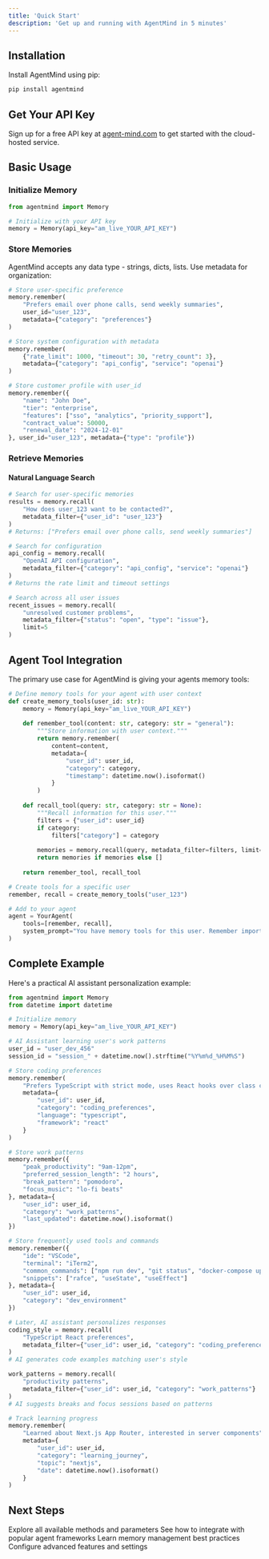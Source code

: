 ```yaml
---
title: 'Quick Start'
description: 'Get up and running with AgentMind in 5 minutes'
---
```


## Installation

Install AgentMind using pip:

```bash
pip install agentmind
```

## Get Your API Key

Sign up for a free API key at [agent-mind.com](https://agent-mind.com) to get started with the cloud-hosted service.

## Basic Usage

### Initialize Memory

```python
from agentmind import Memory

# Initialize with your API key
memory = Memory(api_key="am_live_YOUR_API_KEY")
```

### Store Memories

AgentMind accepts any data type - strings, dicts, lists. Use metadata for organization:

```python
# Store user-specific preference
memory.remember(
    "Prefers email over phone calls, send weekly summaries",
    user_id="user_123",
    metadata={"category": "preferences"}
)

# Store system configuration with metadata
memory.remember(
    {"rate_limit": 1000, "timeout": 30, "retry_count": 3},
    metadata={"category": "api_config", "service": "openai"}
)

# Store customer profile with user_id
memory.remember({
    "name": "John Doe",
    "tier": "enterprise", 
    "features": ["sso", "analytics", "priority_support"],
    "contract_value": 50000,
    "renewal_date": "2024-12-01"
}, user_id="user_123", metadata={"type": "profile"})
```

### Retrieve Memories

#### Natural Language Search

```python
# Search for user-specific memories
results = memory.recall(
    "How does user_123 want to be contacted?",
    metadata_filter={"user_id": "user_123"}
)
# Returns: ["Prefers email over phone calls, send weekly summaries"]

# Search for configuration
api_config = memory.recall(
    "OpenAI API configuration",
    metadata_filter={"category": "api_config", "service": "openai"}
)
# Returns the rate limit and timeout settings

# Search across all user issues
recent_issues = memory.recall(
    "unresolved customer problems",
    metadata_filter={"status": "open", "type": "issue"},
    limit=5
)
```

## Agent Tool Integration

The primary use case for AgentMind is giving your agents memory tools:

```python
# Define memory tools for your agent with user context
def create_memory_tools(user_id: str):
    memory = Memory(api_key="am_live_YOUR_API_KEY")
    
    def remember_tool(content: str, category: str = "general"):
        """Store information with user context."""
        return memory.remember(
            content=content,
            metadata={
                "user_id": user_id,
                "category": category,
                "timestamp": datetime.now().isoformat()
            }
        )
    
    def recall_tool(query: str, category: str = None):
        """Recall information for this user."""
        filters = {"user_id": user_id}
        if category:
            filters["category"] = category
            
        memories = memory.recall(query, metadata_filter=filters, limit=5)
        return memories if memories else []
    
    return remember_tool, recall_tool

# Create tools for a specific user
remember, recall = create_memory_tools("user_123")

# Add to your agent
agent = YourAgent(
    tools=[remember, recall],
    system_prompt="You have memory tools for this user. Remember important details."
)
```

## Complete Example

Here's a practical AI assistant personalization example:

```python
from agentmind import Memory
from datetime import datetime

# Initialize memory
memory = Memory(api_key="am_live_YOUR_API_KEY")

# AI Assistant learning user's work patterns
user_id = "user_dev_456"
session_id = "session_" + datetime.now().strftime("%Y%m%d_%H%M%S")

# Store coding preferences
memory.remember(
    "Prefers TypeScript with strict mode, uses React hooks over class components",
    metadata={
        "user_id": user_id,
        "category": "coding_preferences",
        "language": "typescript",
        "framework": "react"
    }
)

# Store work patterns
memory.remember({
    "peak_productivity": "9am-12pm",
    "preferred_session_length": "2 hours",
    "break_pattern": "pomodoro",
    "focus_music": "lo-fi beats"
}, metadata={
    "user_id": user_id,
    "category": "work_patterns",
    "last_updated": datetime.now().isoformat()
})

# Store frequently used tools and commands
memory.remember({
    "ide": "VSCode",
    "terminal": "iTerm2",
    "common_commands": ["npm run dev", "git status", "docker-compose up"],
    "snippets": ["rafce", "useState", "useEffect"]
}, metadata={
    "user_id": user_id,
    "category": "dev_environment"
})

# Later, AI assistant personalizes responses
coding_style = memory.recall(
    "TypeScript React preferences",
    metadata_filter={"user_id": user_id, "category": "coding_preferences"}
)
# AI generates code examples matching user's style

work_patterns = memory.recall(
    "productivity patterns",
    metadata_filter={"user_id": user_id, "category": "work_patterns"}
)
# AI suggests breaks and focus sessions based on patterns

# Track learning progress
memory.remember(
    "Learned about Next.js App Router, interested in server components",
    metadata={
        "user_id": user_id,
        "category": "learning_journey",
        "topic": "nextjs",
        "date": datetime.now().isoformat()
    }
)
```

## Next Steps

<CardGroup cols={2}>
  <Card
    title="API Reference"
    icon="code"
    href="/api-reference/introduction"
  >
    Explore all available methods and parameters
  </Card>
  <Card
    title="Agent Examples"
    icon="robot"
    href="/essentials/agent-integration"
  >
    See how to integrate with popular agent frameworks
  </Card>
  <Card
    title="Best Practices"
    icon="lightbulb"
    href="/essentials/best-practices"
  >
    Learn memory management best practices
  </Card>
  <Card
    title="Advanced Features"
    icon="gear"
    href="/essentials/settings"
  >
    Configure advanced features and settings
  </Card>
</CardGroup>